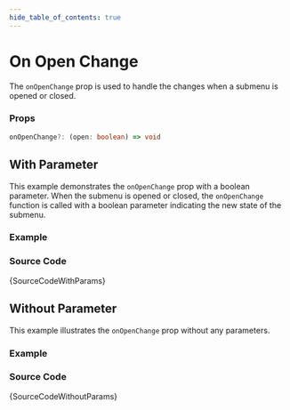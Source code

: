 ```yaml
---
hide_table_of_contents: true
---
```



# On Open Change

The `onOpenChange` prop is used to handle the changes when a submenu is opened or closed.

### Props

```ts noCopy
onOpenChange?: (open: boolean) => void
```

## With Parameter

This example demonstrates the `onOpenChange` prop with a boolean parameter. When the submenu is opened or closed, the `onOpenChange` function is called with a boolean parameter indicating the new state of the submenu.

### Example

<IframeWindow url='https://demos.pixinvent.com/vuexy-nextjs-admin-template/demo-1/en/menu-examples/vertical-menu/submenu/on-open-change/with-params' />

### Source Code

<TsToJsCodeSnippet>{SourceCodeWithParams}</TsToJsCodeSnippet>

## Without Parameter

This example illustrates the `onOpenChange` prop without any parameters.

### Example

<IframeWindow url='https://demos.pixinvent.com/vuexy-nextjs-admin-template/demo-1/en/menu-examples/vertical-menu/submenu/on-open-change/without-params' />

### Source Code

<TsToJsCodeSnippet>{SourceCodeWithoutParams}</TsToJsCodeSnippet>
